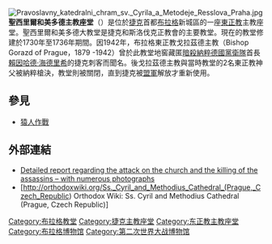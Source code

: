 [[File:Pravoslavny_katedralni_chram_sv._Cyrila_a_Metodeje_Resslova_Praha.jpg|thumb]]
'''聖西里爾和美多德主教座堂'''（{{lang-cz|Ss. Cyril and Methodius Cathedral}}）是位於[[捷克|捷克]]首都[[布拉格|布拉格]]新城區的一座[[東正教|東正教]]主教座堂。聖西里爾和美多德大教堂是捷克和斯洛伐克正教會的主要教堂。現在的教堂修建於1730年至1736年期間。因1942年，布拉格東正教戈拉茲德主教（Bishop Gorazd of Prague，1879 -1942）曾於此教堂地窖藏匿[[猿人作戰|暗殺]][[納粹德國|納粹德國]][[黨衛隊|黨衛隊]]首長[[赖因哈德·海德里希|賴因哈德·海德里希]]的捷克刺客而聞名。後戈拉茲德主教與當時教堂的2名東正教神父被納粹槍決，教堂則被關閉，直到捷克被[[盟軍|盟軍]]解放才重新使用。

==參見==
*[[猿人作戰|猿人作戰]]

==外部連結==
* [http://www.army.cz/images/id_7001_8000/7419/assassination-en.pdf  Detailed report regarding the attack on the church and the killing of the assassins – with numerous photographs] {{Wayback|url=http://www.army.cz/images/id_7001_8000/7419/assassination-en.pdf |date=20161201030817 }}
* [http://orthodoxwiki.org/Ss._Cyril_and_Methodius_Cathedral_(Prague,_Czech_Republic) Orthodox Wiki: Ss. Cyril and Methodius Cathedral (Prague, Czech Republic)] {{Wayback|url=http://orthodoxwiki.org/Ss._Cyril_and_Methodius_Cathedral_(Prague,_Czech_Republic) |date=20210126091634 }}

[[Category:布拉格教堂|Category:布拉格教堂]]
[[Category:捷克主教座堂|Category:捷克主教座堂]]
[[Category:东正教主教座堂|Category:东正教主教座堂]]
[[Category:布拉格博物馆|Category:布拉格博物馆]]
[[Category:第二次世界大战博物馆|Category:第二次世界大战博物馆]]